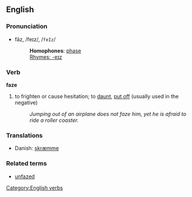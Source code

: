 ==English==
===Pronunciation===
*fāz, /feɪz/, /<tt>feIz</tt>/
*:'''Homophones''': [[phase]]
*:[[Rhymes:English:-eɪz|Rhymes: -eɪz]]

===Verb===
[[Category:English verbs]]
'''faze'''
#  to frighten or cause hesitation; to [[daunt]], [[put off]] (usually used in the negative)
#: ''Jumping out of an airplane does not faze him, yet he is afraid to ride a roller coaster.''

===Translations===
* Danish: [[skræmme]]

===Related terms===
*[[unfazed]]